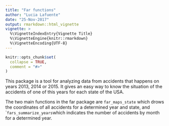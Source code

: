 ```yaml
---
title: "Far functions"
author: "Lucia Lafuente"
date: "25-Nov-2017"
output: rmarkdown::html_vignette
vignette: >
  %\VignetteIndexEntry{Vignette Title}
  %\VignetteEngine{knitr::rmarkdown}
  %\VignetteEncoding{UTF-8}
---
```


```r
knitr::opts_chunk$set(
  collapse = TRUE,
  comment = "#>"
)
```

This package is a tool for analyzing data from accidents that happens on years 2013, 2014 or 2015. It gives an easy way to know the situation of the accidents of one of this years for each state of the USA.

The two main functions in the far package are `far_maps_state` which drows the coordinates of all accidents for a determined year and state, and ``fars_summarize_years`which indicates the number of accidents by month for a determined year.
